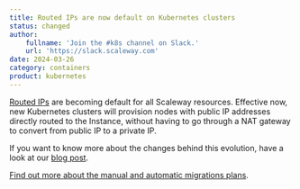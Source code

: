 ```yaml
---
title: Routed IPs are now default on Kubernetes clusters
status: changed
author:
    fullname: 'Join the #k8s channel on Slack.'
    url: 'https://slack.scaleway.com'
date: 2024-03-26
category: containers
product: kubernetes
---
```


[Routed IPs](https://www.scaleway.com/en/news/routed-ips-are-coming-to-all-scaleway-products/) are becoming default for all Scaleway resources.
Effective now, new Kubernetes clusters will provision nodes with public IP addresses directly routed to the Instance, without having to go through a NAT gateway to convert from public IP to a private IP.

If you want to know more about the changes behind this evolution, have a look at our [blog post](https://www.scaleway.com/en/blog/ip-mobility-removing-nat/).

[Find out more about the manual and automatic migrations plans](https://www.scaleway.com/en/news/routed-ips-are-coming-to-all-scaleway-products/).

